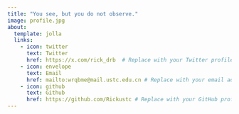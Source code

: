 ```yaml
---
title: "You see, but you do not observe."
image: profile.jpg
about:
  template: jolla
  links:
    - icon: twitter
      text: Twitter
      href: https://x.com/rick_drb  # Replace with your Twitter profile URL
    - icon: envelope
      text: Email
      href: mailto:wrqbme@mail.ustc.edu.cn # Replace with your email address
    - icon: github
      text: Github
      href: https://github.com/Rickustc # Replace with your GitHub profile URL
---
```


